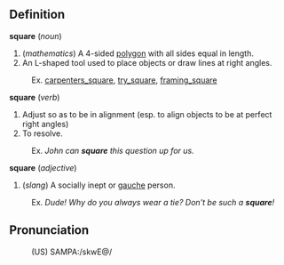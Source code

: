 ==Definition==

<b>square</b> (<i>noun</i>)
# (<i>mathematics</i>) A 4-sided [[polygon]] with all sides equal in length.
# An L-shaped tool used to place objects or draw lines at right angles.
:Ex. [[carpenters_square]], [[try_square]], [[framing_square]]

<b>square</b> (<i>verb</i>)
# Adjust so as to be in alignment (esp. to align objects to be at perfect right angles)
# To resolve.
:Ex. <i>John can <b>square</b> this question up for us.</i>

<b>square</b> (<i>adjective</i>)
# (<i>slang</i>) A socially inept or [[gauche]] person.
:Ex. <i>Dude!  Why do you always wear a tie? Don't be such a <b>square</b>!</i>

==Pronunciation==
:(US) SAMPA:/skwE@/